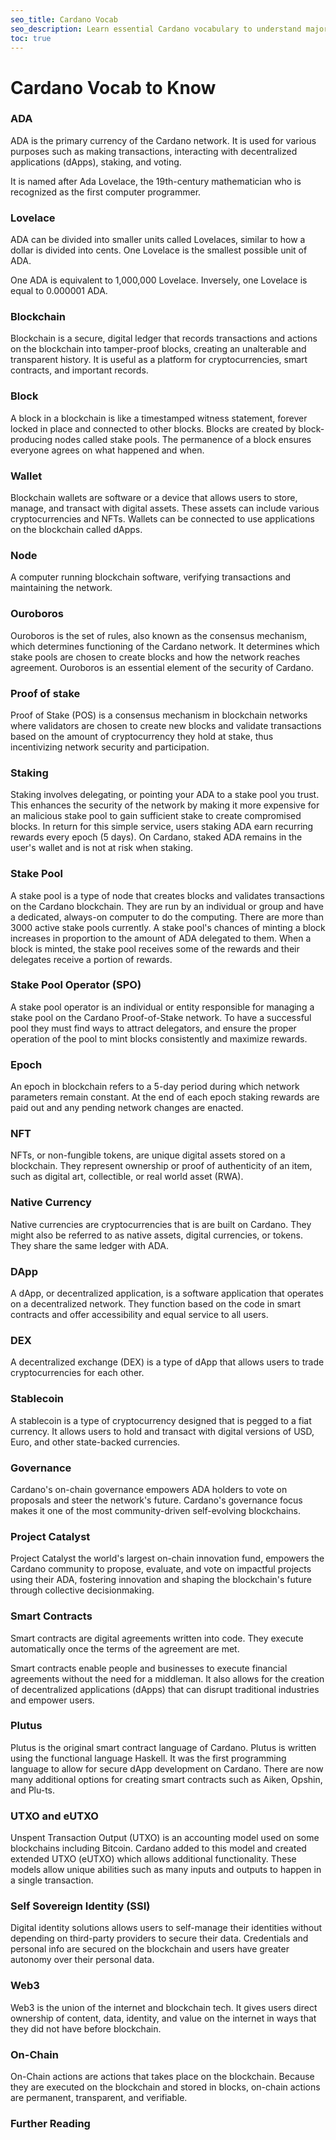 ```yaml
---
seo_title: Cardano Vocab
seo_description: Learn essential Cardano vocabulary to understand major concepts of the Cardano blockchain and ecosystem.
toc: true
---
```



# Cardano Vocab to Know

### ADA

ADA is the primary currency of the Cardano network. It is used for various purposes such as making transactions, interacting with decentralized applications (dApps), staking, and voting.

It is named after Ada Lovelace, the 19th-century mathematician who is recognized as the first computer programmer.

### Lovelace

ADA can be divided into smaller units called Lovelaces, similar to how a dollar is divided into cents. One Lovelace is the smallest possible unit of ADA.

One ADA is equivalent to 1,000,000 Lovelace. Inversely, one Lovelace is equal to 0.000001 ADA.

### Blockchain

Blockchain is a secure, digital ledger that records transactions and actions on the blockchain into tamper-proof blocks, creating an unalterable and transparent history. It is useful as a platform for cryptocurrencies, smart contracts, and important records.

### Block

A block in a blockchain is like a timestamped witness statement, forever locked in place and connected to other blocks. Blocks are created by block-producing nodes called stake pools. The permanence of a block ensures everyone agrees on what happened and when.

### Wallet

Blockchain wallets are software or a device that allows users to store, manage, and transact with digital assets. These assets can include various cryptocurrencies and NFTs. Wallets can be connected to use applications on the blockchain called dApps.

### Node

A computer running blockchain software, verifying transactions and maintaining the network.

### Ouroboros

Ouroboros is the set of rules, also known as the consensus mechanism, which determines functioning of the Cardano network. It determines which stake pools are chosen to create blocks and how the network reaches agreement. Ouroboros is an essential element of the security of Cardano.

### Proof of stake

Proof of Stake (POS) is a consensus mechanism in blockchain networks where validators are chosen to create new blocks and validate transactions based on the amount of cryptocurrency they hold at stake, thus incentivizing network security and participation.

### Staking

Staking involves delegating, or pointing your ADA to a stake pool you trust. This enhances the security of the network by making it more expensive for an malicious stake pool to gain sufficient stake to create compromised blocks. In return for this simple service, users staking ADA earn recurring rewards every epoch (5 days). On Cardano, staked ADA remains in the user's wallet and is not at risk when staking.

### Stake Pool

A stake pool is a type of node that creates blocks and validates transactions on the Cardano blockchain. They are run by an individual or group and have a dedicated, always-on computer to do the computing. There are more than 3000 active stake pools currently. A stake pool's chances of minting a block increases in proportion to the amount of ADA delegated to them. When a block is minted, the stake pool receives some of the rewards and their delegates receive a portion of rewards.

### Stake Pool Operator (SPO)

A stake pool operator is an individual or entity responsible for managing a stake pool on the Cardano Proof-of-Stake network. To have a successful pool they must find ways to attract delegators, and ensure the proper operation of the pool to mint blocks consistently and maximize rewards.

### Epoch

An epoch in blockchain refers to a 5-day period during which network parameters remain constant. At the end of each epoch staking rewards are paid out and any pending network changes are enacted.

### NFT

NFTs, or non-fungible tokens, are unique digital assets stored on a blockchain. They represent ownership or proof of authenticity of an item, such as digital art, collectible, or real world asset (RWA).

### Native Currency

Native currencies are cryptocurrencies that is are built on Cardano. They might also be referred to as native assets, digital currencies, or tokens. They share the same ledger with ADA.

### DApp

A dApp, or decentralized application, is a software application that operates on a decentralized network. They function based on the code in smart contracts and offer accessibility and equal service to all users.

### DEX

A decentralized exchange (DEX) is a type of dApp that allows users to trade cryptocurrencies for each other.

### Stablecoin

A stablecoin is a type of cryptocurrency designed that is pegged to a fiat currency. It allows users to hold and transact with digital versions of USD, Euro, and other state-backed currencies.

### Governance

Cardano's on-chain governance empowers ADA holders to vote on proposals and steer the network's future. Cardano's governance focus makes it one of the most community-driven self-evolving blockchains.

### Project Catalyst

Project Catalyst the world's largest on-chain innovation fund, empowers the Cardano community to propose, evaluate, and vote on impactful projects using their ADA, fostering innovation and shaping the blockchain's future through collective decisionmaking.

### Smart Contracts

Smart contracts are digital agreements written into code. They execute automatically once the terms of the agreement are met.

Smart contracts enable people and businesses to execute financial agreements without the need for a middleman. It also allows for the creation of decentralized applications (dApps) that can disrupt traditional industries and empower users.

### Plutus

Plutus is the original smart contract language of Cardano. Plutus is written using the functional language Haskell. It was the first programming language to allow for secure dApp development on Cardano. There are now many additional options for creating smart contracts such as Aiken, Opshin, and Plu-ts.

### UTXO and eUTXO

Unspent Transaction Output (UTXO) is an accounting model used on some blockchains including Bitcoin. Cardano added to this model and created extended UTXO (eUTXO) which allows additional functionality. These models allow unique abilities such as many inputs and outputs to happen in a single transaction.

### Self Sovereign Identity (SSI)

Digital identity solutions allows users to self-manage their identities without depending on third-party providers to secure their data. Credentials and personal info are secured on the blockchain and users have greater autonomy over their personal data.

### Web3

Web3 is the union of the internet and blockchain tech. It gives users direct ownership of content, data, identity, and value on the internet in ways that they did not have before blockchain.

### On-Chain

On-Chain actions are actions that takes place on the blockchain. Because they are executed on the blockchain and stored in blocks, on-chain actions are permanent, transparent, and verifiable.

### Further Reading

<DefaultDataTable projects={builders} filterBy="glossary_additional" />
